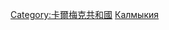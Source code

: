 {{commonscat|Geography of Kalmykia}}
[[Category:卡爾梅克共和國|Category:卡爾梅克共和國]]
[[Category:俄罗斯各共和国地理|Калмыкия]]